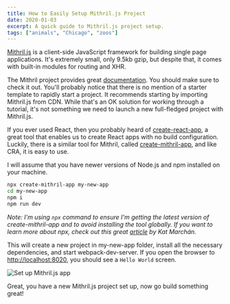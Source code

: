 ```yaml
---
title: How to Easily Setup Mithril.js Project
date: 2020-01-03
excerpt: A quick guide to Mithril.js project setup.
tags: ["animals", "Chicago", "zoos"]
---
```

[Mithril.js](https://mithril.js.org/) is a client-side JavaScript framework for building single page applications. It's extremely small, only 9.5kb gzip, but despite that, it comes with built-in modules for routing and XHR.

The Mithril project provides great [documentation](https://mithril.js.org/#getting-started). You should make sure to check it out. You'll probably notice that there is no mention of a starter template to rapidly start a project. It recommends starting by importing Mithril.js from CDN. While that's an OK solution for working through a tutorial, it's not something we need to launch a new full-fledged project with Mithril.js.

If you ever used React, then you probably heard of [create-react-app](https://github.com/facebook/create-react-app), a great tool that enables us to create React apps with no build configuration. Luckily, there is a similar tool for Mithril, called [create-mithril-app](https://github.com/highmountaintea/create-mithril-app), and like CRA, it is easy to use. 

I will assume that you have newer versions of Node.js and npm installed on your machine.

```bash
npx create-mithril-app my-new-app
cd my-new-app
npm i
npm run dev
```
*Note: I'm using `npx` command to ensure I'm getting the latest version of create-mithril-app and to avoid installing the tool globally. If you want to learn more about npx, check out this great [article](https://medium.com/@maybekatz/introducing-npx-an-npm-package-runner-55f7d4bd282b) by Kat Marchán.*

This will create a new project in my-new-app folder, install all the necessary dependencies, and start webpack-dev-server. If you open the browser to [http://localhost:8020](http://localhost:8020/), you should see a `Hello World` screen.

![Set up Mithril.js app](./mithril-app.png)

Great, you have a new Mithril.js project set up, now go build something great!
